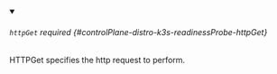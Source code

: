 


<details className="config-field" data-expandable="true" open>
<summary>

###### `httpGet` <span className="config-field-required" data-required="false">required</span> <span className="config-field-type"></span> <span className="config-field-default"></span> <span className="config-field-enum"></span> {#controlPlane-distro-k3s-readinessProbe-httpGet}

HTTPGet specifies the http request to perform.

</summary>

<PartialHttpgetreference />


</details>

